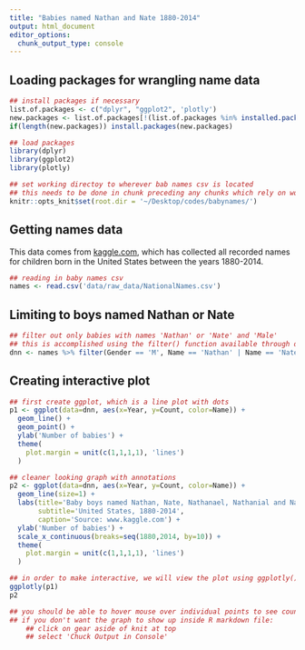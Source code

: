 ```yaml
---
title: "Babies named Nathan and Nate 1880-2014"
output: html_document
editor_options: 
  chunk_output_type: console
---
```


## Loading packages for wrangling name data
```r
## install packages if necessary
list.of.packages <- c("dplyr", "ggplot2", 'plotly')
new.packages <- list.of.packages[!(list.of.packages %in% installed.packages()[,"Package"])]
if(length(new.packages)) install.packages(new.packages)

## load packages
library(dplyr)
library(ggplot2)
library(plotly)

## set working directoy to wherever bab names csv is located
## this needs to be done in chunk preceding any chunks which rely on working directory setting 
knitr::opts_knit$set(root.dir = '~/Desktop/codes/babynames/')
```

## Getting names data

This data comes from [kaggle.com](https://www.kaggle.com/kaggle/us-baby-names), which has collected all recorded names for children born in the United States between the years 1880-2014.

```r
## reading in baby names csv
names <- read.csv('data/raw_data/NationalNames.csv')
```

## Limiting to boys named Nathan or Nate

```r

## filter out only babies with names 'Nathan' or 'Nate' and 'Male'
## this is accomplished using the filter() function available through dplyr package
dnn <- names %>% filter(Gender == 'M', Name == 'Nathan' | Name == 'Nate' | Name == 'Nathanial' | Name == 'Nathaniel' | Name == 'Nathanael')
```

## Creating interactive plot

```r

## first create ggplot, which is a line plot with dots
p1 <- ggplot(data=dnn, aes(x=Year, y=Count, color=Name)) + 
  geom_line() + 
  geom_point() + 
  ylab('Number of babies') + 
  theme(
    plot.margin = unit(c(1,1,1,1), 'lines')
  )

## cleaner looking graph with annotations
p2 <- ggplot(data=dnn, aes(x=Year, y=Count, color=Name)) + 
  geom_line(size=1) + 
  labs(title='Baby boys named Nathan, Nate, Nathanael, Nathanial and Nathaniel',
       subtitle='United States, 1880-2014', 
       caption='Source: www.kaggle.com') + 
  ylab('Number of babies') + 
  scale_x_continuous(breaks=seq(1880,2014, by=10)) + 
  theme(
    plot.margin = unit(c(1,1,1,1), 'lines')
  )

## in order to make interactive, we will view the plot using ggplotly() function
ggplotly(p1)
p2

## you should be able to hover mouse over individual points to see count and year
## if you don't want the graph to show up inside R markdown file:
    ## click on gear aside of knit at top
    ## select 'Chuck Output in Console'
```
